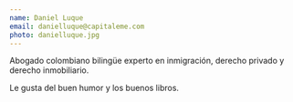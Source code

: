 ```yaml
---
name: Daniel Luque
email: danielluque@capitaleme.com
photo: danielluque.jpg
---
```

Abogado colombiano bilingüe experto en inmigración, derecho privado y derecho inmobiliario.

Le gusta del buen humor y los buenos libros.